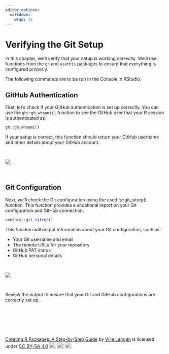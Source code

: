 ```yaml
---
editor_options: 
  markdown: 
    wrap: 72
---
```


# Verifying the Git Setup

In this chapter, we'll verify that your setup is working correctly.
We'll use functions from the `gh` and `usethis` packages to ensure that
everything is configured properly.

The following commands are to be run in the Console in RStudio.

## GitHub Authentication

First, let's check if your GitHub authentication is set up correctly.
You can use the `gh::gh_whoami()` function to see the GitHub user that
your R session is authenticated as.

``` r
gh::gh_whoami()
```

If your setup is correct, this function should return your GitHub
username and other details about your GitHub account.

\

![](images/who_am_i-01.png)

\

## Git Configuration

Next, we'll check the Git configuration using the usethis::git_sitrep()
function. This function provides a situational report on your Git
configuration and GitHub connection.

``` r
usethis::git_sitrep()
```

This function will output information about your Git configuration, such
as:

-   Your Git username and email
-   The remote URLs for your repository
-   GitHub PAT status
-   GitHub personal details


\


![](images/git_sitrep.png)

\

Review the output to ensure that your Git and GitHub configurations are
correctly set up.

\

\

\

<p xmlns:cc="http://creativecommons.org/ns#" xmlns:dct="http://purl.org/dc/terms/">

<a property="dct:title" rel="cc:attributionURL" href="https://creating-r-packages.netlify.app">Creating
R Packages: A Step-by-Step Guide</a> by
<a rel="cc:attributionURL dct:creator" property="cc:attributionName" href="https://www.linkedin.com/in/ville-langen/">Ville
Langén</a> is licensed under
<a href="https://creativecommons.org/licenses/by-sa/4.0/?ref=chooser-v1" target="_blank" rel="license noopener noreferrer" style="display:inline-block;">CC
BY-SA
4.0<img src="https://mirrors.creativecommons.org/presskit/icons/cc.svg?ref=chooser-v1" style="height:22px!important;margin-left:3px;vertical-align:text-bottom;"/><img src="https://mirrors.creativecommons.org/presskit/icons/by.svg?ref=chooser-v1" style="height:22px!important;margin-left:3px;vertical-align:text-bottom;"/><img src="https://mirrors.creativecommons.org/presskit/icons/sa.svg?ref=chooser-v1" style="height:22px!important;margin-left:3px;vertical-align:text-bottom;"/></a>

</p>
